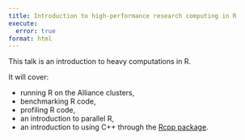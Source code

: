 ```yaml
---
title: Introduction to high-performance research computing in R
execute:
  error: true
format: html
---
```


:::{.def}

This talk is an introduction to heavy computations in R.

It will cover:

- running R on the Alliance clusters,
- benchmarking R code,
- profiling R code,
- an introduction to parallel R,
- an introduction to using C++ through the [Rcpp package](https://cran.r-project.org/web/packages/Rcpp/).

:::

<!-- <br> -->
<!-- <script src="https://giscus.app/client.js" -->
<!-- data-repo="WestDRI/arc-training" -->
<!-- data-repo-id="R_kgDOIk69QA" -->
<!-- data-category-id="DIC_kwDOIk69QM4CS9oA" -->
<!-- data-mapping="url" -->
<!-- data-strict="1" -->
<!-- data-reactions-enabled="0" -->
<!-- data-emit-metadata="0" -->
<!-- data-input-position="bottom" -->
<!-- data-theme="preferred_color_scheme" -->
<!-- data-lang="en" -->
<!-- crossorigin="anonymous" -->
<!-- async> -->
<!-- </script> -->
